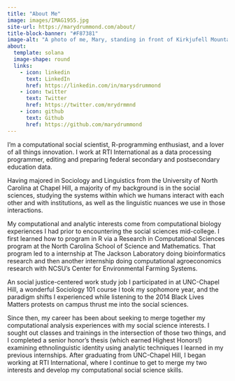 ```yaml
---
title: "About Me"
image: images/IMAG1955.jpg
site-url: https://marydrummond.com/about/
title-block-banner: "#F87381"
image-alt: "A photo of me, Mary, standing in front of Kirkjufell Mountain during a trip to Iceland. The mountain is tall and green behind me, and I stand in front of it, smiling happily with my arms stretched out above me."
about:
  template: solana
  image-shape: round
  links:
    - icon: linkedin
      text: LinkedIn
      href: https://linkedin.com/in/marysdrummond
    - icon: twitter
      text: Twitter
      href: https://twitter.com/mrydrmmnd
    - icon: github
      text: Github
      href: https://github.com/marydrummond
---
```


I'm a computational social scientist, R-programming enthusiast, and a lover of all things innovation. I work at RTI International as a data processing programmer, editing and preparing federal secondary and postsecondary education data.

Having majored in Sociology and Linguistics from the University of North Carolina at Chapel Hill, a majority of my background is in the social sciences, studying the systems within which we humans interact with each other and with institutions, as well as the linguistic nuances we use in those interactions.

My computational and analytic interests come from computational biology experiences I had prior to encountering the social sciences mid-college. I first learned how to program in R via a Research in Computational Sciences program at the North Carolina School of Science and Mathematics. That program led to a internship at The Jackson Laboratory doing bioinformatics research and then another internship doing computational agroeconomics research with NCSU's Center for Environmental Farming Systems.

An social justice-centered work study job I participated in at UNC-Chapel Hill, a wonderful Sociology 101 course I took my sophomore year, and the paradigm shifts I experienced while listening to the 2014 Black Lives Matters protests on campus thrust me into the social sciences.

Since then, my career has been about seeking to merge together my computational analysis experiences with my social science interests. I sought out classes and trainings in the intersection of those two things, and I completed a senior honor's thesis (which earned Highest Honors!) examining ethnolinguistic identity using analytic techniques I learned in my previous internships. After graduating from UNC-Chapel Hill, I began working at RTI International, where I continue to get to merge my two interests and develop my computational social science skills.
